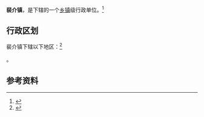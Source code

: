 {{中国乡级行政区
|景观照片文件名 = 
|景观照片描述 = 
|汉语拼音 = 
|其他语言 = 
|其他语言名称 = 
|旧称 = 
|地名出处 = 
|位置图文件名 = 
|位置图描述 = 
|自定义图片= 
|建置时间 = 
|政府驻地 = 
|毗邻 = 
|总面积 = 
|总人口 = 
|总人口年份 = 
|户籍人口 = 
|户籍人口年份 = 
|常住人口 = 
|常住人口年份 = 
|人口密度 = 
|GDP = 
|GDP年份 = 
|邮政编码 = 
|电话区号 = 359
|官方网站 = 
|网站名称 = 
|14/08/28/102/000}}

'''裴介镇'''，是{{PRC admin/fullname|14/08/28/102/000|3}}下辖的一个[[乡镇|乡镇]]级行政单位。<ref>{{PRC admin/ref sgc|{{PRC admin/parent|14/08/28/102/000}}}}</ref>

== 行政区划 ==

裴介镇下辖以下地区：<ref>{{PRC admin/ref sgc|14/08/28/102/000}}</ref>

{{PRC admin/children|14/08/28/102/000}}。

== 参考资料 ==

{{reflist}}

{{行政区划小作品}}
{{PRC admin/navcat|14/08/28/102/000}}